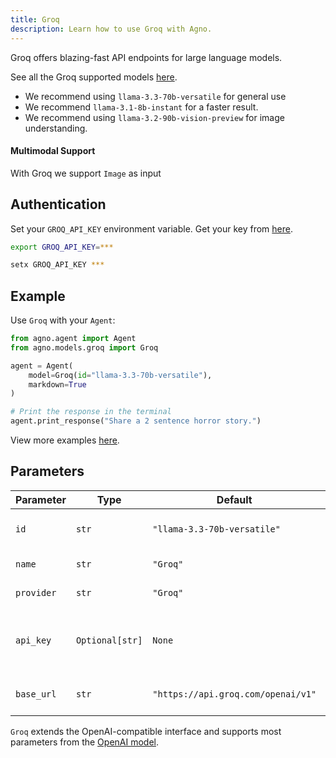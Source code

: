 ```yaml
---
title: Groq
description: Learn how to use Groq with Agno.
---
```


Groq offers blazing-fast API endpoints for large language models.

See all the Groq supported models [here](https://console.groq.com/docs/models).

- We recommend using `llama-3.3-70b-versatile` for general use
- We recommend `llama-3.1-8b-instant` for a faster result.
- We recommend using `llama-3.2-90b-vision-preview` for image understanding.

#### Multimodal Support

With Groq we support `Image` as input

## Authentication

Set your `GROQ_API_KEY` environment variable. Get your key from [here](https://console.groq.com/keys).

<CodeGroup>

```bash Mac
export GROQ_API_KEY=***
```

```bash Windows
setx GROQ_API_KEY ***
```

</CodeGroup>

## Example

Use `Groq` with your `Agent`:

<CodeGroup>

```python agent.py
from agno.agent import Agent
from agno.models.groq import Groq

agent = Agent(
    model=Groq(id="llama-3.3-70b-versatile"),
    markdown=True
)

# Print the response in the terminal
agent.print_response("Share a 2 sentence horror story.")

```

</CodeGroup>

<Note> View more examples [here](/examples/models/groq/basic). </Note>

## Parameters

| Parameter    | Type               | Default                        | Description                                                           |
| ------------ | ------------------ | ------------------------------ | --------------------------------------------------------------------- |
| `id`         | `str`              | `"llama-3.3-70b-versatile"`    | The id of the Groq model to use                                      |
| `name`       | `str`              | `"Groq"`                       | The name of the model                                                 |
| `provider`   | `str`              | `"Groq"`                       | The provider of the model                                             |
| `api_key`    | `Optional[str]`    | `None`                         | The API key for Groq (defaults to GROQ_API_KEY env var)              |
| `base_url`   | `str`              | `"https://api.groq.com/openai/v1"` | The base URL for the Groq API                                    |

`Groq` extends the OpenAI-compatible interface and supports most parameters from the [OpenAI model](/concepts/models/openai).
